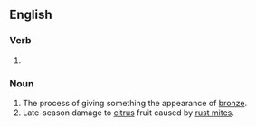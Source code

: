 ==English==

===Verb===
{{head|en|present participle}}

# {{present participle of|bronze|lang=en|nocat=1}}

===Noun===
{{en-noun|~}}

# The process of giving something the appearance of [[bronze]].
# Late-season damage to [[citrus]] fruit caused by [[rust mite]]s.